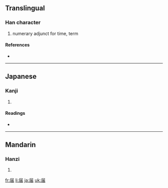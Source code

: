 {{also|屆}}
==Translingual==

===Han character===
{{Han char|rn=44|rad=尸|as=05|sn=8|four=|canj=尸中田 (SLW)|ids=⿸[[尸]][[由]]}}

# numerary adjunct for time, term

====References====
* {{Han ref|kx=0301.141|dkj=07667|dj=0597.120|hdz=20969.050|uh=5C4A|ud=23626}}

----

==Japanese==

===Kanji===
{{ja-kanji|grade=6|rs=尸05}}

# {{defn|Japanese}}

====Readings====
* {{ja-readings|on=[[かい]] (kai)|kun=[[とどける]] (todokeru), [[とどく]] (todoku), [[とどけ]] (todoke)}}

----

==Mandarin==

===Hanzi===
{{cmn-hanzi|tra=屆|pin=[[jiè]] ([[jie4]])|wg=chieh<sup>4</sup>}}

# {{defn|Mandarin}}

[[fr:届]]
[[li:届]]
[[ja:届]]
[[uk:届]]